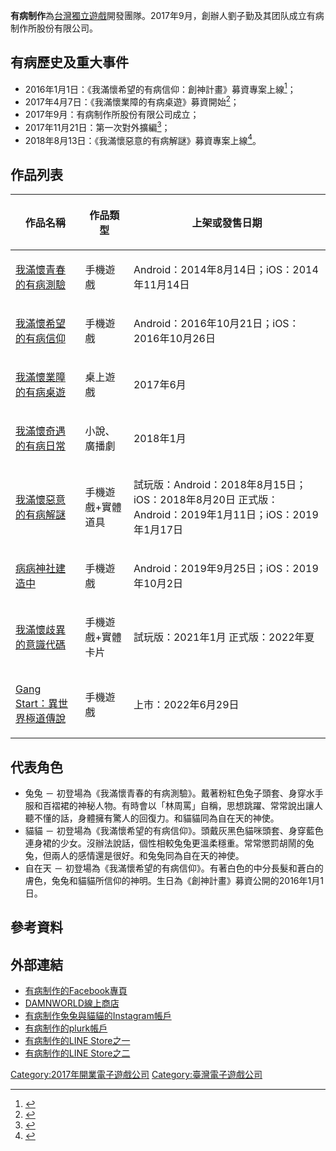 {{Primarysources|time=2020-07-30T23:51:29+00:00}}
{{NoteTA
|G1=Games
|1=有病制作<!--此行固定標題和所有文字都維持顯示有病制作-->
}}
{{Infobox company
| name = 有病制作所股份有限公司
| name_en = 
| logo =
| logo_size = 150px
| logo_caption = 
| image = 
| image_size = 
| image_caption = 
| native_name = 
| native_name_lang = zh-tw<!-- 公司名称原文语言的ISO 639-1代码。例如填写“ja”表示日语。 -->
| other_name = 
| type = 
| local_code_name=TW<!-- 填写CN/TW/JP或其他自定义文字 -->
| local_code = 55225432
| industry = 
| foundation = 2017年9月
| founder = 劉子勤（哈利菠菜）
| capital = 
| location = 
| area_served = 
| key_people = 
| products = 
| services = 
| owner = 
| ratio = 
| homepage = https://www.facebook.com/sickgame/
| footnotes = 
}}
'''有病制作'''為[[台灣|台灣]][[獨立遊戲|獨立遊戲]]開發團隊。2017年9月，創辦人劉子勤及其团队成立有病制作所股份有限公司。

== 有病歷史及重大事件 ==
* 2016年1月1日：《我滿懷希望的有病信仰：創神計畫》募資專案上線<ref>{{Cite web |url=https://blog.ditlabs.tw/%E5%B0%88%E8%A8%AA-%E6%9C%89%E7%97%85%E5%88%B6%E4%BD%9C%E5%89%B5%E8%BE%A6%E4%BA%BA-%E5%93%88%E5%88%A9%E8%8F%A0%E8%8F%9C-%E5%BE%9E%E6%9C%89%E7%97%85%E7%9A%84%E5%89%B5%E4%BD%9C%E8%80%85%E6%88%90%E7%82%BA%E6%9C%89%E6%89%8D%E7%9A%84%E5%89%B5%E6%A5%AD%E5%AE%B6-689d927df3a8 |title=專訪｜有病制作創辦人「哈利菠菜」：從有病的創作者成為有才的創業家|date=2018年2月20日 |publisher=創夢市集官方部落格 |language=zh-tw}}</ref>；
* 2017年4月7日：《我滿懷業障的有病桌遊》募資開始<ref>{{Cite web |url=http://www.2017.report.crowdwatch.tw/ |title=2017台灣群眾集資年度報告 |date=2018年3月14日 |publisher=群眾觀點 |language=zh-tw |access-date=2020年7月28日 |archive-date=2021年1月20日 |archive-url=https://web.archive.org/web/20210120232742/http://2017.report.crowdwatch.tw/ |dead-url=no }}</ref>；
* 2017年9月：有病制作所股份有限公司成立；
* 2017年11月21日：第一次對外擴編<ref>{{Cite web |url=https://www.storm.mg/lifestyle/363095 |title=想投履歷還要先解謎？他們創意招募「有病伙伴」，用這招一舉找出適合的人！ |date=2017年11月23日 |publisher=風傳媒 |language=zh-tw |access-date=2020年7月28日 |archive-date=2020年7月28日 |archive-url=https://web.archive.org/web/20200728064725/https://www.storm.mg/lifestyle/363095 |dead-url=no }}</ref>；
* 2018年8月13日：《我滿懷惡意的有病解謎》募資專案上線<ref>{{Cite web |url=https://www.2018.report.crowdwatch.tw/ |title=2018台灣群眾集資年度報告 |date=2019年1月31日 |publisher=群眾觀點 |language=zh-tw |access-date=2020年7月28日 |archive-date=2021年2月13日 |archive-url=https://web.archive.org/web/20210213061124/https://www.2018.report.crowdwatch.tw/ |dead-url=no }}</ref>。

== 作品列表 ==
{| class="wikitable"
|-
! 作品名稱 !! 作品類型 !! 上架或發售日期
|-
| [[我滿懷青春的有病測驗|我滿懷青春的有病測驗]] || 手機遊戲 || Android：2014年8月14日；iOS：2014年11月14日
|-
| [[我滿懷希望的有病信仰|我滿懷希望的有病信仰]] || 手機遊戲 || Android：2016年10月21日；iOS：2016年10月26日
|-
| [[我滿懷業障的有病桌遊|我滿懷業障的有病桌遊]] || 桌上遊戲 || 2017年6月
|-
| [[我滿懷奇遇的有病日常|我滿懷奇遇的有病日常]] || 小說、廣播劇 || 2018年1月
|-
| [[我滿懷惡意的有病解謎|我滿懷惡意的有病解謎]] || 手機遊戲+實體道具 || 試玩版：Android：2018年8月15日；iOS：2018年8月20日
正式版：Android：2019年1月11日；iOS：2019年1月17日
|-
| [[病病神社建造中|病病神社建造中]] || 手機遊戲 || Android：2019年9月25日；iOS：2019年10月2日
|-
| [[我滿懷歧異的意識代碼|我滿懷歧異的意識代碼]] || 手機遊戲+實體卡片 || 試玩版：2021年1月
正式版：2022年夏
|-
| [[Gang_Start：異世界極道傳說|Gang Start：異世界極道傳說]] || 手機遊戲  || 上市：2022年6月29日
|}

== 代表角色 ==
* 兔兔 － 初登場為《我滿懷青春的有病測驗》。戴著粉紅色兔子頭套、身穿水手服和百褶裙的神秘人物。有時會以「林周罵」自稱，思想跳躍、常常說出讓人聽不懂的話，身體擁有驚人的回復力。和貓貓同為自在天的神使。
* 貓貓 － 初登場為《我滿懷希望的有病信仰》。頭戴灰黑色貓咪頭套、身穿藍色連身裙的少女。沒辦法說話，個性相較兔兔更溫柔穩重。常常懲罰胡鬧的兔兔，但兩人的感情還是很好。和兔兔同為自在天的神使。
* 自在天 － 初登場為《我滿懷希望的有病信仰》。有著白色的中分長髮和蒼白的膚色，兔兔和貓貓所信仰的神明。生日為《創神計畫》募資公開的2016年1月1日。

== 參考資料 ==
{{reflist|1}}

== 外部連結 ==
* [https://www.facebook.com/sickgame/ 有病制作的Facebook專頁] {{Wayback|url=https://www.facebook.com/sickgame/ |date=20200422110140 }}
* [https://www.sick-game.com/damnworld/ DAMNWORLD線上商店] {{Wayback|url=https://www.sick-game.com/damnworld/ |date=20210311030234 }}
* [https://www.instagram.com/sicktutu.cat/?hl=zh-tw 有病制作兔兔與貓貓的Instagram帳戶]
* [https://www.plurk.com/sickGame 有病制作的plurk帳戶]
* [https://store.line.me/stickershop/author/107270/zh-Hant 有病制作的LINE Store之一] {{Wayback|url=https://store.line.me/stickershop/author/107270/zh-Hant |date=20200724092658 }}
* [https://store.line.me/stickershop/author/757574/zh-Hant 有病制作的LINE Store之二] {{Wayback|url=https://store.line.me/stickershop/author/757574/zh-Hant |date=20200724212425 }}

[[Category:2017年開業電子遊戲公司|Category:2017年開業電子遊戲公司]]
[[Category:臺灣電子遊戲公司|Category:臺灣電子遊戲公司]]